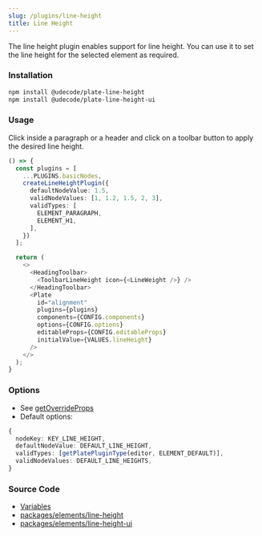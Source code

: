 ```yaml
---
slug: /plugins/line-height
title: Line Height
---
```


The line height plugin enables support for line height.
You can use it to set the line height for the selected element as required.

### Installation

```bash npm2yarn
npm install @udecode/plate-line-height
npm install @udecode/plate-line-height-ui
```

### Usage

Click inside a paragraph or a header and click on a toolbar button to apply the desired line height.

```ts live
() => {
  const plugins = [
    ...PLUGINS.basicNodes,
    createLineHeightPlugin({
      defaultNodeValue: 1.5,
      validNodeValues: [1, 1.2, 1.5, 2, 3],
      validTypes: [
        ELEMENT_PARAGRAPH,
        ELEMENT_H1,
      ],
    })
  ];

  return (
    <>
      <HeadingToolbar>
        <ToolbarLineHeight icon={<LineWeight />} />
      </HeadingToolbar>
      <Plate
        id="alignment"
        plugins={plugins}
        components={CONFIG.components}
        options={CONFIG.options}
        editableProps={CONFIG.editableProps}
        initialValue={VALUES.lineHeight}
      />
    </>
  );
}
```

### Options

- See [getOverrideProps](plugin-utils#getoverrideprops)
- Default options:

```ts
{
  nodeKey: KEY_LINE_HEIGHT,
  defaultNodeValue: DEFAULT_LINE_HEIGHT,
  validTypes: [getPlatePluginType(editor, ELEMENT_DEFAULT)],
  validNodeValues: DEFAULT_LINE_HEIGHTS,
}
```

### Source Code

- [Variables](https://github.com/udecode/plate/blob/main/docs/src/live/live.tsx)
- [packages/elements/line-height](https://github.com/udecode/plate/tree/main/packages/elements/line-height/src)
- [packages/elements/line-height-ui](https://github.com/udecode/plate/tree/main/packages/elements/line-height-ui/src)
